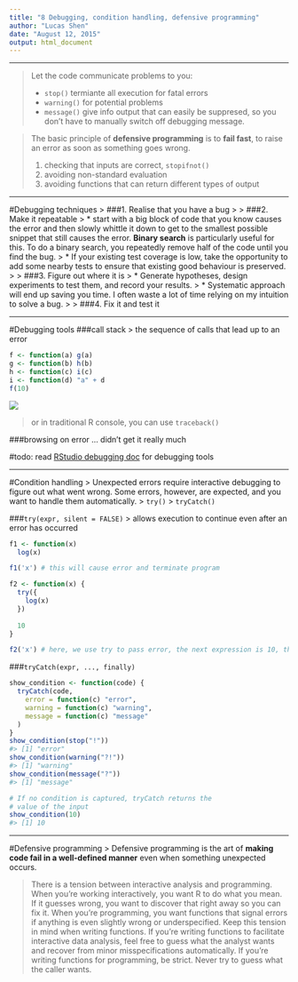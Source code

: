 ```yaml
---
title: "8 Debugging, condition handling, defensive programming"
author: "Lucas Shen"
date: "August 12, 2015"
output: html_document
---
```

***

> Let the code communicate problems to you:
>
> * `stop()` termiante all execution for fatal errors
> * `warning()` for potential problems
> * `message()` give info output that can easily be suppresed, so you don't have to manually switch off debugging message.

> The basic principle of **defensive programming** is to **fail fast**, to raise an error as soon as something goes wrong. 
>
> 1. checking that inputs are correct, `stopifnot()`
> 2. avoiding non-standard evaluation
> 3. avoiding functions that can return different types of output

***
#Debugging techniques
> ###1. Realise that you have a bug
>
> ###2. Make it repeatable
>    * start with a big block of code that you know causes the error and then slowly whittle it down to get to the smallest possible snippet that still causes the error. **Binary search** is particularly useful for this. To do a binary search, you repeatedly remove half of the code until you find the bug.
>    * If your existing test coverage is low, take the opportunity to add some nearby tests to ensure that existing good behaviour is preserved.
>
> ###3. Figure out where it is
>    * Generate hypotheses, design experiments to test them, and record your results. 
>    * Systematic approach will end up saving you time. I often waste a lot of time relying on my intuition to solve a bug.
>
> ###4. Fix it and test it

***
#Debugging tools
###call stack
> the sequence of calls that lead up to an error

```r
f <- function(a) g(a)
g <- function(b) h(b)
h <- function(c) i(c)
i <- function(d) "a" + d
f(10)
```
![](../pictures/traceback.png)

> or in traditional R console, you can use `traceback()`

###browsing on error
... didn't get it really much

#todo: read [RStudio debugging doc](https://support.rstudio.com/hc/en-us/articles/205612627-Debugging-with-RStudio) for debugging tools

***

#Condition handling
> Unexpected errors require interactive debugging to figure out what went wrong. Some errors, however, are expected, and you want to handle them automatically.
> `try()`
> `tryCatch()`

###`try(expr, silent = FALSE)`
> allows execution to continue even after an error has occurred

```r
f1 <- function(x)
  log(x)

f1('x') # this will cause error and terminate program
```
```r
f2 <- function(x) {
  try({
    log(x)
  })
  
  10
}

f2('x') # here, we use try to pass error, the next expression is 10, that's the return
```

###`tryCatch(expr, ..., finally)`
```r
show_condition <- function(code) {
  tryCatch(code,
    error = function(c) "error",
    warning = function(c) "warning",
    message = function(c) "message"
  )
}
show_condition(stop("!"))
#> [1] "error"
show_condition(warning("?!"))
#> [1] "warning"
show_condition(message("?"))
#> [1] "message"

# If no condition is captured, tryCatch returns the 
# value of the input
show_condition(10)
#> [1] 10
```

***

#Defensive programming
> Defensive programming is the art of **making code fail in a well-defined manner** even when something unexpected occurs.

> There is a tension between interactive analysis and programming. When you’re working interactively, you want R to do what you mean. If it guesses wrong, you want to discover that right away so you can fix it. When you’re programming, you want functions that signal errors if anything is even slightly wrong or underspecified. Keep this tension in mind when writing functions. If you’re writing functions to facilitate interactive data analysis, feel free to guess what the analyst wants and recover from minor misspecifications automatically. If you’re writing functions for programming, be strict. Never try to guess what the caller wants.










